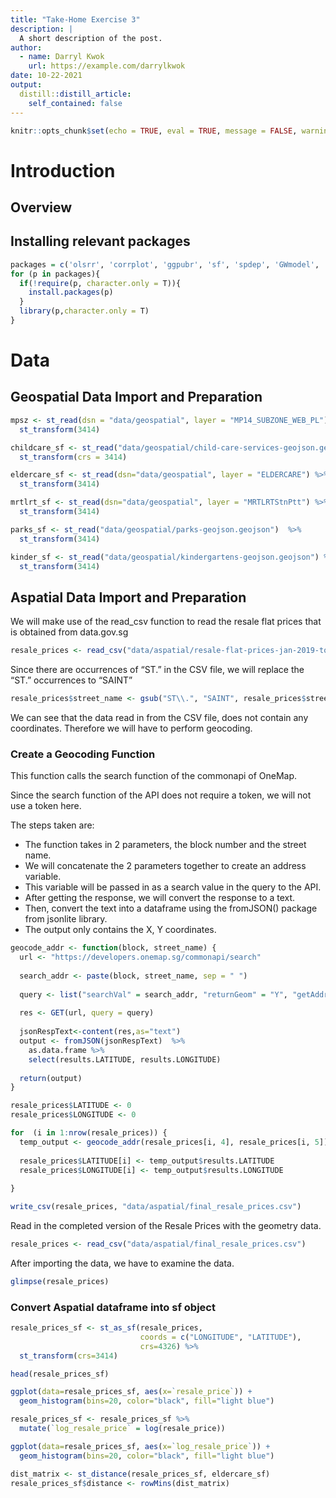 ```yaml
---
title: "Take-Home Exercise 3"
description: |
  A short description of the post.
author:
  - name: Darryl Kwok
    url: https://example.com/darrylkwok
date: 10-22-2021
output:
  distill::distill_article:
    self_contained: false
---
```



```r
knitr::opts_chunk$set(echo = TRUE, eval = TRUE, message = FALSE, warning = FALSE, error = FALSE, fig.retina = 3, R.options = list(width = 60))
```


# Introduction

## Overview

## Installing relevant packages

```r
packages = c('olsrr', 'corrplot', 'ggpubr', 'sf', 'spdep', 'GWmodel', 'tmap', 'tidyverse', 'httr', 'jsonlite', 'matrixStats', 'raster', 'geosphere')
for (p in packages){
  if(!require(p, character.only = T)){
    install.packages(p)
  }
  library(p,character.only = T)
}
```

# Data 

## Geospatial Data Import and Preparation

```r
mpsz <- st_read(dsn = "data/geospatial", layer = "MP14_SUBZONE_WEB_PL") %>%
  st_transform(3414)
```

```r
childcare_sf <- st_read("data/geospatial/child-care-services-geojson.geojson") %>%
  st_transform(crs = 3414)
```

```r
eldercare_sf <- st_read(dsn="data/geospatial", layer = "ELDERCARE") %>% 
  st_transform(3414)
```

```r
mrtlrt_sf <- st_read(dsn="data/geospatial", layer = "MRTLRTStnPtt") %>% 
  st_transform(3414)
```

```r
parks_sf <- st_read("data/geospatial/parks-geojson.geojson")  %>% 
  st_transform(3414)
```

```r
kinder_sf <- st_read("data/geospatial/kindergartens-geojson.geojson") %>% 
  st_transform(3414)
```


## Aspatial Data Import and Preparation

We will make use of the read_csv function to read the resale flat prices that is obtained from data.gov.sg

```r
resale_prices <- read_csv("data/aspatial/resale-flat-prices-jan-2019-to-sept-2020.csv")
```

Since there are occurrences of "ST." in the CSV file, we will replace the "ST." occurrences to "SAINT"

```r
resale_prices$street_name <- gsub("ST\\.", "SAINT", resale_prices$street_name)
```



We can see that the data read in from the CSV file, does not contain any coordinates. Therefore we will have to perform geocoding.

### Create a Geocoding Function

This function calls the search function of the commonapi of OneMap. 

Since the search function of the API does not require a token, we will not use a token here. 

The steps taken are:

  - The function takes in 2 parameters, the block number and the street name.
  - We will concatenate the 2 parameters together to create an address variable.
  - This variable will be passed in as a search value in the query to the API.
  - After getting the response, we will convert the response to a text.
  - Then, convert the text into a dataframe using the fromJSON() package from jsonlite library.
  - The output only contains the X, Y coordinates.
  
```r
geocode_addr <- function(block, street_name) {
  url <- "https://developers.onemap.sg/commonapi/search"
  
  search_addr <- paste(block, street_name, sep = " ")
  
  query <- list("searchVal" = search_addr, "returnGeom" = "Y", "getAddrDetails" = "N", "pageNum" = "1")
  
  res <- GET(url, query = query)
  
  jsonRespText<-content(res,as="text") 
  output <- fromJSON(jsonRespText)  %>% 
    as.data.frame %>%
    select(results.LATITUDE, results.LONGITUDE)
  
  return(output)
}

```

```r

resale_prices$LATITUDE <- 0
resale_prices$LONGITUDE <- 0

for  (i in 1:nrow(resale_prices)) {
  temp_output <- geocode_addr(resale_prices[i, 4], resale_prices[i, 5])
  
  resale_prices$LATITUDE[i] <- temp_output$results.LATITUDE
  resale_prices$LONGITUDE[i] <- temp_output$results.LONGITUDE
  
}
```

```r
write_csv(resale_prices, "data/aspatial/final_resale_prices.csv")
```

Read in the completed version of the Resale Prices with the geometry data.

```r
resale_prices <- read_csv("data/aspatial/final_resale_prices.csv")
```

After importing the data, we have to examine the data.

```r
glimpse(resale_prices)
```

### Convert Aspatial dataframe into sf object

```r
resale_prices_sf <- st_as_sf(resale_prices,
                             coords = c("LONGITUDE", "LATITUDE"),
                             crs=4326) %>%
  st_transform(crs=3414)

head(resale_prices_sf)
```

```r
ggplot(data=resale_prices_sf, aes(x=`resale_price`)) +
  geom_histogram(bins=20, color="black", fill="light blue")
```

```r
resale_prices_sf <- resale_prices_sf %>%
  mutate(`log_resale_price` = log(resale_price))
```

```r
ggplot(data=resale_prices_sf, aes(x=`log_resale_price`)) +
  geom_histogram(bins=20, color="black", fill="light blue")
```

```r
dist_matrix <- st_distance(resale_prices_sf, eldercare_sf)
resale_prices_sf$distance <- rowMins(dist_matrix)
```













